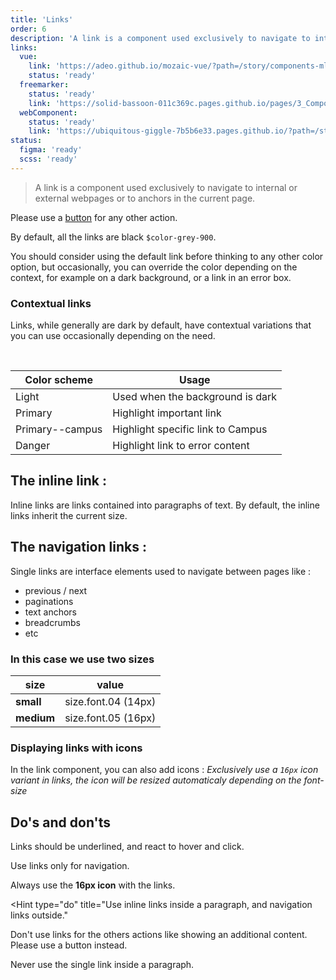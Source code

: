 ```yaml
---
title: 'Links'
order: 6
description: 'A link is a component used exclusively to navigate to internal or external webpages or to anchors in the current page'
links:
  vue:
    link: 'https://adeo.github.io/mozaic-vue/?path=/story/components-mlink'
    status: 'ready'
  freemarker:
    status: 'ready'
    link: 'https://solid-bassoon-011c369c.pages.github.io/pages/3_Components/links/'
  webComponent:
    status: 'ready'
    link: 'https://ubiquitous-giggle-7b5b6e33.pages.github.io/?path=/story/components-link'
status:
  figma: 'ready'
  scss: 'ready'
---
```


> A link is a component used exclusively to navigate to internal or external webpages or to anchors in the current page.

Please use a [button](/Components/Buttons/) for any other action.

<Preview path="link-default" nude />

By default, all the links are black `$color-grey-900`.

You should consider using the default link before thinking to any other color option, but occasionally, you can override the color depending on the context, for example on a dark background, or a link in an error box.

### Contextual links

Links, while generally are dark by default, have contextual variations that you can use occasionally depending on the need.

<Preview path="contextual-links" nude />

<br />

| Color scheme    | Usage                             |
| --------------- | --------------------------------- |
| Light           | Used when the background is dark  |
| Primary         | Highlight important link          |
| Primary--campus | Highlight specific link to Campus |
| Danger          | Highlight link to error content   |

## The inline link :

Inline links are links contained into paragraphs of text. By default, the inline links inherit the current size.

<Preview path="link-inline-default" nude />

## The navigation links :

Single links are interface elements used to navigate between pages like :

- previous / next
- paginations
- text anchors
- breadcrumbs
- etc

### In this case we use two sizes

| size       | value               |
| ---------- | ------------------- |
| **small**  | size.font.04 (14px) |
| **medium** | size.font.05 (16px) |

<Preview path="link-sizes" nude />

### Displaying links with icons

In the link component, you can also add icons :
_Exclusively use a `16px` icon variant in links, the icon will be resized automaticaly depending on the font-size_

<Preview path="link-icon" nude />

## Do's and don'ts

<HintItem>Links should be underlined, and react to hover and click.</HintItem>

<HintItem>Use links only for navigation.</HintItem>

<HintItem>
  Always use the <b>16px icon</b> with the links.
  <br />
</HintItem>

<Hint
  type="do"
  title="Use inline links inside a paragraph, and navigation links outside."
>
  <Preview path="link-dont" nude />
</Hint>

<HintItem dont>
    Don't use links for the others actions like showing an additional content. Please use a button instead.

</HintItem>

<HintItem dont>Never use the single link inside a paragraph.</HintItem>
